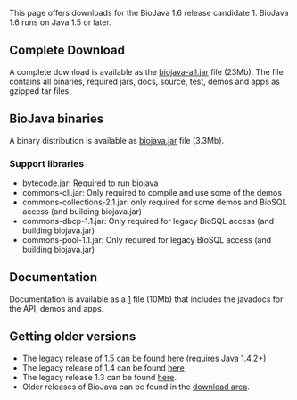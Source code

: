 This page offers downloads for the BioJava 1.6 release candidate 1. BioJava 1.6 runs on Java 1.5 or later.


== Complete Download ==
A complete download is available as the [http://www.biojava.org/download/bj16/rc1/all/biojava-all.jar biojava-all.jar] file (23Mb). The file contains all binaries, required jars, docs, source, test, demos and apps as gzipped tar files.

== BioJava binaries ==

A  binary distribution is available as [http://www.biojava.org/download/bj16/rc1/bin/biojava.jar biojava.jar] file (3.3Mb). 

=== Support libraries ===

*  bytecode.jar: Required to run biojava
*  commons-cli.jar: Only required to compile and use some of the demos
*  commons-collections-2.1.jar: only required for some demos and BioSQL access (and building biojava.jar)
*  commons-dbcp-1.1.jar: Only required for legacy BioSQL access (and building biojava.jar)
*  commons-pool-1.1.jar: Only required for legacy BioSQL access (and building biojava.jar)


== Documentation ==

Documentation is available as a [http://www.biojava.org/download/bj16/rc1//doc/biojava-doc.jar] file (10Mb) that includes the javadocs for the API, demos and apps.


== Getting older versions ==

* The legacy release of 1.5 can be found [[BioJava:Download 1.5|here]] (requires Java 1.4.2+)
* The legacy release of 1.4 can be found [[BioJava:Download 1.4|here]]
* The legacy release 1.3 can be found [[BioJava:Download 1.3|here]].
* Older releases of BioJava can be found in the [http://www.biojava.org/download/ download area].